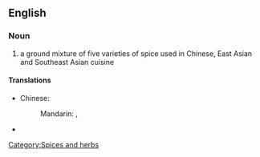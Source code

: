 {{wikipedia}}
==English==

===Noun===
{{en-noun|-}}

# a ground mixture of five varieties of spice used in Chinese, East Asian and Southeast Asian cuisine

====Translations====
{{trans-top|ground mixture}}
* Chinese:
*: Mandarin: {{t|zh|五香粉|sc=Hani}}, {{t|zh|五香粉|tr=wǔxiāngfěn|sc=Hani}}
{{trans-mid}}
* {{trreq|Finnish}}
{{trans-bottom}}

[[Category:Spices and herbs]]